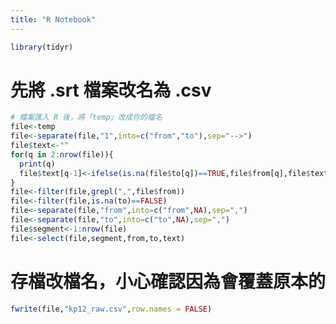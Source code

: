 ```yaml
---
title: "R Notebook"
---
```

```r
library(tidyr)

```


# 先將 .srt 檔案改名為 .csv
```r
# 檔案匯入 R 後，將「temp」改成你的檔名
file<-temp
file<-separate(file,"1",into=c("from","to"),sep="-->")
file$text<-""
for(q in 2:nrow(file)){
  print(q)
  file$text[q-1]<-ifelse(is.na(file$to[q])==TRUE,file$from[q],file$text[q-1])
}
file<-filter(file,grepl(",",file$from))
file<-filter(file,is.na(to)==FALSE)
file<-separate(file,"from",into=c("from",NA),sep=",")
file<-separate(file,"to",into=c("to",NA),sep=",")
file$segment<-1:nrow(file)
file<-select(file,segment,from,to,text)
```

# 存檔改檔名，小心確認因為會覆蓋原本的
```r
fwrite(file,"kp12_raw.csv",row.names = FALSE)
```

